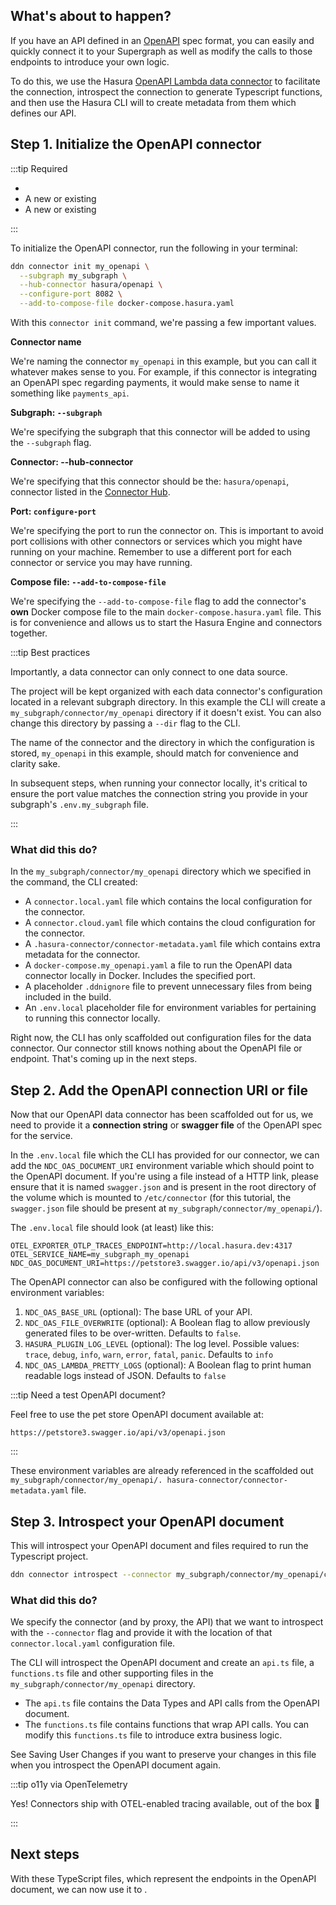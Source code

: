 
## What's about to happen?

If you have an API defined in an [OpenAPI](https://www.openapis.org/) spec format, you can easily and quickly connect
it to your Supergraph as well as modify the calls to those endpoints to introduce your own logic.

To do this, we use the Hasura [OpenAPI Lambda data connector](https://github.com/hasura/ndc-open-api-lambda) to
facilitate the connection, introspect the connection to generate Typescript functions, and then use the Hasura CLI
will to create metadata from them which defines our API.

## Step 1. Initialize the OpenAPI connector

:::tip Required

- <BaseUrlLink to="/getting-started/prerequisites" text="The DDN CLI, VS Code extension, and Docker installed" />
- A new or existing <BaseUrlLink to="/getting-started/init-supergraph" text="supergraph" />
- A new or existing <BaseUrlLink to="/getting-started/init-subgraph" text="subgraph" />

:::

To initialize the OpenAPI connector, run the following in your terminal:

```bash
ddn connector init my_openapi \
  --subgraph my_subgraph \
  --hub-connector hasura/openapi \
  --configure-port 8082 \
  --add-to-compose-file docker-compose.hasura.yaml
```

With this `connector init` command, we're passing a few important values.

**Connector name**

We're naming the connector `my_openapi` in this example, but you can call it whatever makes sense to you. For
example, if this connector is integrating an OpenAPI spec regarding payments, it would make sense to name it
something like `payments_api`.

**Subgraph: `--subgraph`**

We're specifying the subgraph that this connector will be added to using the `--subgraph` flag.

**Connector: --hub-connector**

We're specifying that this connector should be the: `hasura/openapi`, connector listed in the
[Connector Hub](https://hasura.io/connectors/openapi).

**Port: `configure-port`**

We're specifying the port to run the connector on. This is important to avoid port collisions with other connectors or
services which you might have running on your machine. Remember to use a different port for each connector or
service you may have running.

**Compose file: `--add-to-compose-file`**

We're specifying the `--add-to-compose-file` flag to add the connector's **own** Docker compose file to the main
`docker-compose.hasura.yaml` file. This is for convenience and allows us to start the Hasura Engine and connectors
together.

:::tip Best practices

Importantly, a data connector can only connect to one data source.

The project will be kept organized with each data connector's configuration located in a relevant subgraph directory. In
this example the CLI will create a `my_subgraph/connector/my_openapi` directory if it doesn't exist. You can also change
this directory by passing a `--dir` flag to the CLI.

The name of the connector and the directory in which the configuration is stored, `my_openapi` in this example, should
match for convenience and clarity sake.

In subsequent steps, when running your connector locally, it's critical to ensure the port value matches the connection
string you provide in your subgraph's `.env.my_subgraph` file.

:::

### What did this do?

In the `my_subgraph/connector/my_openapi` directory which we specified in the command, the CLI created:

- A `connector.local.yaml` file which contains the local configuration for the connector.
- A `connector.cloud.yaml` file which contains the cloud configuration for the connector.
- A `.hasura-connector/connector-metadata.yaml` file which contains extra metadata for the connector.
- A `docker-compose.my_openapi.yaml` a file to run the OpenAPI data connector locally in Docker. Includes the
specified port.
- A placeholder `.ddnignore` file to prevent unnecessary files from being included in the build.
- An `.env.local` placeholder file for environment variables for pertaining to running this connector locally.

Right now, the CLI has only scaffolded out configuration files for the data connector. Our connector still knows nothing
about the OpenAPI file or endpoint. That's coming up in the next steps.

## Step 2. Add the OpenAPI connection URI or file

Now that our OpenAPI data connector has been scaffolded out for us, we need to provide it a **connection string** or
**swagger file** of the OpenAPI spec for the service.

In the `.env.local` file which the CLI has provided for our connector, we can add the `NDC_OAS_DOCUMENT_URI` environment
variable which should point to the OpenAPI document. If you're using a file instead of a HTTP link, please ensure
that it is named `swagger.json` and is present in the root directory of the volume which is mounted to
`/etc/connector` (for this tutorial, the `swagger.json` file should be present at `my_subgraph/connector/my_openapi/`).

The `.env.local` file should look (at least) like this:

```text
OTEL_EXPORTER_OTLP_TRACES_ENDPOINT=http://local.hasura.dev:4317
OTEL_SERVICE_NAME=my_subgraph_my_openapi
NDC_OAS_DOCUMENT_URI=https://petstore3.swagger.io/api/v3/openapi.json
```

The OpenAPI connector can also be configured with the following optional environment variables:

1. `NDC_OAS_BASE_URL` (optional): The base URL of your API.
2. `NDC_OAS_FILE_OVERWRITE` (optional): A Boolean flag to allow previously generated files to be over-written.
Defaults to `false`.
3. `HASURA_PLUGIN_LOG_LEVEL` (optional): The log level. Possible values: `trace`, `debug`, `info`, `warn`, `error`,
`fatal`, `panic`. Defaults to `info`
4. `NDC_OAS_LAMBDA_PRETTY_LOGS` (optional): A Boolean flag to print human readable logs instead of JSON. Defaults to
`false`


:::tip Need a test OpenAPI document?

Feel free to use the pet store OpenAPI document available at:

```text
https://petstore3.swagger.io/api/v3/openapi.json
```

:::

These environment variables are already referenced in the scaffolded out `my_subgraph/connector/my_openapi/.
hasura-connector/connector-metadata.yaml` file.

## Step 3. Introspect your OpenAPI document

This will introspect your OpenAPI document and files required to run the Typescript project.


```bash
ddn connector introspect --connector my_subgraph/connector/my_openapi/connector.local.yaml
```

### What did this do?

We specify the connector (and by proxy, the API) that we want to introspect with the `--connector` flag and
provide it with the location of that `connector.local.yaml` configuration file.

The CLI will introspect the OpenAPI document and create an `api.ts` file, a `functions.ts` file and other supporting
files in the `my_subgraph/connector/my_openapi` directory.

- The `api.ts` file contains the Data Types and API calls from the OpenAPI document.
- The `functions.ts` file contains functions that wrap API calls. You can modify this `functions.ts` file to introduce
extra business logic.

See Saving User Changes if you want to preserve your changes in this file when you introspect the OpenAPI document
again.

:::tip o11y via OpenTelemetry

Yes! Connectors ship with OTEL-enabled tracing available, out of the box 🎉

:::

## Next steps

<!-- prettier-ignore -->
With these TypeScript files, which represent the endpoints in the OpenAPI document, we can now use it to
<BaseUrlLink to="/getting-started/connect-to-data/create-source-metadata" text="generate Hasura metadata" />.
